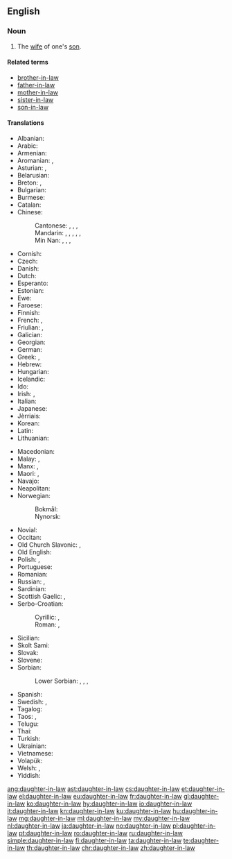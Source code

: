 ==English==

===Noun===
{{en-noun|head=[[daughter]]-[[in-law]]|daughters-in-law}}

# The [[wife]] of one's [[son]].

====Related terms====
* [[brother-in-law]]
* [[father-in-law]]
* [[mother-in-law]]
* [[sister-in-law]]
* [[son-in-law]]

====Translations====
{{trans-top|wife of one's son}}
* Albanian: {{t|sq|nuse|f}}
* Arabic: {{t|ar|زوجة الابن|f|tr=záwjat al-ibn|sc=Arab}}
* Armenian: {{t|hy|հարս}}
* Aromanian: {{t|rup|norã|f}}, {{t|rup|nor}}
* Asturian: {{t+|ast|nuera|f}}, {{t+|ast|ñuera|f}}
* Belarusian: {{t|be|няве́стка|f|sc=Cyrl}}
* Breton: {{t+|br|merc'h-kaer|f}}, {{t|br|merc'heg|f}}
* Bulgarian: {{t+|bg|снаха́|f}}
* Burmese: {{t+|my|ချွေးမ|tr=hkywe:ma.|sc=Mymr}}
* Catalan: {{t|ca|nora|f}}
* Chinese:
*: Cantonese: {{t|yue|新婦|sc=Hani}}, {{t|yue|新妇|tr=san1 pou5, sam1 pou5|sc=Hani}}, {{t|yue|媳婦|sc=Hani}}, {{t|yue|媳妇|tr=sik1 fu6|sc=Hani}}
*: Mandarin: {{t|cmn|媳婦|sc=Hani}}, {{t+|cmn|媳妇|tr=xífù|sc=Hani}}, {{t|cmn|兒媳|sc=Hani}}, {{t+|cmn|儿媳|tr=érxí|sc=Hani}}, {{t|cmn|兒媳婦|sc=Hani}}, {{t|cmn|儿媳妇|tr=érxífù|sc=Hani}}
*: Min Nan: {{t+|nan|新婦|sc=Hani}}, {{t+|nan|新妇|tr=sin-pū, sim-pū|sc=Hani}}, {{t|nan|囝新婦}}, {{t|nan|囝新妇|tr=kiáⁿ-sin-pū, kiáⁿ-sim-pū}}
* Cornish: {{t|kw|gohydh|f}}
* Czech: {{t+|cs|snacha|f}}
* Danish: {{t+|da|svigerdatter|c}}
* Dutch: {{t+|nl|schoondochter|f}}
* Esperanto: {{t|eo|bofilino}}
* Estonian: {{t|et|minia}}
* Ewe: {{t|ee|lɔ̃xoyɔvi}}
* Faroese: {{t|fo|verdóttir|f}}
* Finnish: {{t+|fi|miniä}}
* French: {{t+|fr|bru|f}}, {{t+|fr|belle-fille|f}}
* Friulian: {{t|fur|brût}}, {{t|fur|nore|f}}
* Galician: {{t+|gl|nora|f}}
* Georgian: {{t|ka|რძალი|sc=Geor}}
* German: {{t+|de|Schwiegertochter|f}}
* Greek: {{t+|el|νύφη|f}}, {{t+|el|κόρη|f}}
* Hebrew: {{t+|he|כַּלָּה|f|tr=kala}}
* Hungarian: {{t+|hu|meny}}
* Icelandic: {{t+|is|tengdadóttir|f}}
* Ido: {{t+|io|bofiliino}}
* Irish: {{t|ga|iníon-i-ndlí|f}}, {{t|ga|banchliamhain|m}}
* Italian: {{t+|it|nuora|f}}
* Japanese: {{t+|ja|嫁|tr=よめ, yome}}
* Jèrriais: {{t|roa-jer|belle-fil'ye|f}}
* Korean: {{t+|ko|며느리|sc=Hang}}
* Latin: {{t|la|nurus|f}}
* Lithuanian: {{t+|lt|marti|f}}
{{trans-mid}}
* Macedonian: {{t|mk|сна́а|f|sc=Cyrl}}
* Malay: {{t|ms|menantu perempuan}}, {{t|ms|menantu}}
* Manx: {{t|gv|'neen 'sy leigh|f}}, {{t|gv|ben chleuin|f}}
* Maori: {{t|mi|hunaonga}}, {{t|mi|hunōnga}}
* Navajo: {{t|nv|hazháʼáád}}
* Neapolitan: {{t|nap|nòra|f}}
* Norwegian:
*: Bokmål: {{t|nb|svigerdatter|m|f}}
*: Nynorsk: {{t|nn|svigerdotter|f}}
* Novial: {{t|nov|bofilia}}
* Occitan: {{t+|oc|nòra|f}}
* Old Church Slavonic: {{t|cu|снъха|sc=Cyrs}}, {{t|cu|нєвѣста|f|sc=Cyrs}}
* Old English: {{t|ang|snoru|f}}
* Polish: {{t+|pl|synowa|f}}, {{t+|pl|snecha|f}} {{qualifier|dated}}
* Portuguese: {{t+|pt|nora|f}}
* Romanian: {{t+|ro|noră|f}}
* Russian: {{t+|ru|неве́стка|f}} {{qualifier|usually for a mother-in-law}}, {{t+|ru|сноха́|f}} {{qualifier|for a father-in-law, also}}
* Sardinian: {{t|sc|nura|f}}
* Scottish Gaelic: {{t|gd|bean-mhic|f}}, {{t|gd|nighean-chèile|f}}
* Serbo-Croatian:
*: Cyrillic: {{t|sh|снаха|f}}, {{t|sh|снаја|f}}
*: Roman: {{t+|sh|snaha|f}}, {{t|sh|snaja|f}}
* Sicilian: {{t+|scn|nora|f}}
* Skolt Sami: {{t|sms|mââ´nnj}}
* Slovak: {{t|sk|nevesta|f}}
* Slovene: {{t+|sl|snaha|f}}
* Sorbian:
*: Lower Sorbian: {{t|dsb|pśichodna źowka|f}}, {{t|dsb|[[syn]]a [[žeńska]]|f}}, {{t|dsb|šwigerźowka|f}}, {{t|dsb|[[synowy|synowa]] [[žeńska]]|f}}
* Spanish: {{t+|es|nuera|f}}
* Swedish: {{t+|sv|svärdotter|c}}, {{t+|sv|sonhustru|c}}
* Tagalog: {{t|tl|babaeng manugang}}
* Taos: {{t|twf|phȉwéna}}, {{t|twf|sə̀oyi’ína}}
* Telugu: {{t+|te|కోడలు}}
* Thai: {{t|th|ลูกสะไภ้|tr=loog-sa-pai|sc=Thai}}
* Turkish: {{t+|tr|gelin}}
* Ukrainian: {{t|uk|неві́стка|f|sc=Cyrl}}
* Vietnamese: {{t|vi|con dâu}}
* Volapük: {{t+|vo|lüdaut}}
* Welsh: {{t|cy|merch-yng-nghyfraith|f}}, {{t|cy|gwaudd|f}}
* Yiddish: {{t|yi|שנור|f|tr=shnur}}
{{trans-bottom}}

{{catlangcode|en|Family|Female}}

[[ang:daughter-in-law]]
[[ast:daughter-in-law]]
[[cs:daughter-in-law]]
[[et:daughter-in-law]]
[[el:daughter-in-law]]
[[eu:daughter-in-law]]
[[fr:daughter-in-law]]
[[gl:daughter-in-law]]
[[ko:daughter-in-law]]
[[hy:daughter-in-law]]
[[io:daughter-in-law]]
[[it:daughter-in-law]]
[[kn:daughter-in-law]]
[[ku:daughter-in-law]]
[[hu:daughter-in-law]]
[[mg:daughter-in-law]]
[[ml:daughter-in-law]]
[[my:daughter-in-law]]
[[nl:daughter-in-law]]
[[ja:daughter-in-law]]
[[no:daughter-in-law]]
[[pl:daughter-in-law]]
[[pt:daughter-in-law]]
[[ro:daughter-in-law]]
[[ru:daughter-in-law]]
[[simple:daughter-in-law]]
[[fi:daughter-in-law]]
[[ta:daughter-in-law]]
[[te:daughter-in-law]]
[[th:daughter-in-law]]
[[chr:daughter-in-law]]
[[zh:daughter-in-law]]